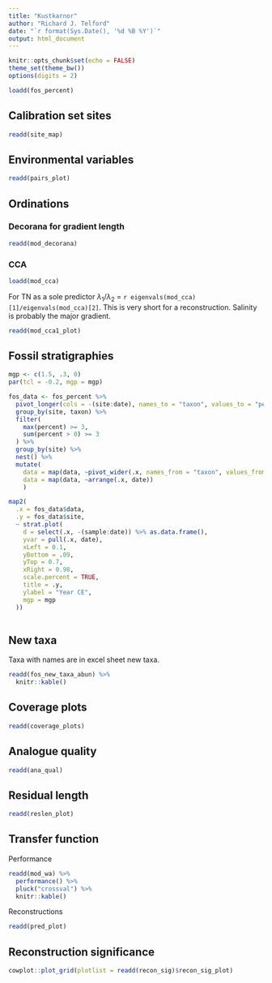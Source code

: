 ```yaml
---
title: "Kustkarnor"
author: "Richard J. Telford"
date: "`r format(Sys.Date(), '%d %B %Y')`"
output: html_document
---
```


```r
knitr::opts_chunk$set(echo = FALSE)
theme_set(theme_bw())
options(digits = 2)
```

```r
loadd(fos_percent)
```

## Calibration set sites


```r
readd(site_map)
```

## Environmental variables

```r
readd(pairs_plot)
```

## Ordinations
### Decorana for gradient length

```r
readd(mod_decorana)
```

### CCA
```r
loadd(mod_cca)
```

For TN as a sole predictor $\lambda_1/\lambda_2$ = `r eigenvals(mod_cca)[1]/eigenvals(mod_cca)[2]`. This is very short for a reconstruction. Salinity is probably the major gradient.

```r
readd(mod_cca1_plot)
```



## Fossil stratigraphies

```r
mgp <- c(1.5, .3, 0)
par(tcl = -0.2, mgp = mgp)

fos_data <- fos_percent %>% 
  pivot_longer(cols = -(site:date), names_to = "taxon", values_to = "percent") %>% 
  group_by(site, taxon) %>% 
  filter(
    max(percent) >= 3, 
    sum(percent > 0) >= 3 
  ) %>% 
  group_by(site) %>% 
  nest() %>% 
  mutate(
    data = map(data, ~pivot_wider(.x, names_from = "taxon", values_from = "percent")), 
    data = map(data, ~arrange(.x, date))
    )

map2(
  .x = fos_data$data, 
  .y = fos_data$site,
  ~ strat.plot(
    d = select(.x, -(sample:date)) %>% as.data.frame(),
    yvar = pull(.x, date),
    xLeft = 0.1,
    yBottom = .09,
    yTop = 0.7,
    xRight = 0.98,
    scale.percent = TRUE,
    title = .y, 
    ylabel = "Year CE",
    mgp = mgp
  ))
  
```

## New taxa

Taxa with names are in excel sheet new taxa.

```r
readd(fos_new_taxa_abun) %>% 
  knitr::kable()
```


## Coverage plots

```r
readd(coverage_plots)
```

## Analogue quality

```r
readd(ana_qual)
```

## Residual length

```r
readd(reslen_plot)
```

## Transfer function

Performance

```r
readd(mod_wa) %>% 
  performance() %>% 
  pluck("crossval") %>% 
  knitr::kable()
```

Reconstructions

```r
readd(pred_plot)
```

## Reconstruction significance

```r
cowplot::plot_grid(plotlist = readd(recon_sig)$recon_sig_plot)
```

